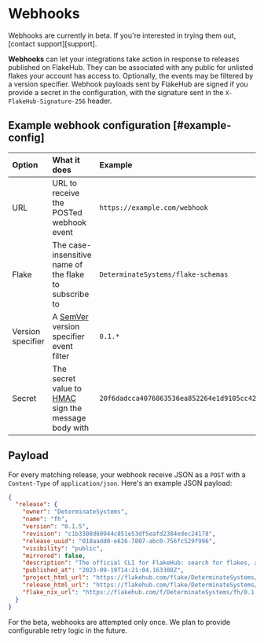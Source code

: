 # Webhooks

<Callout type="warning">
Webhooks are currently in beta.
If you're interested in trying them out, [contact support][support].
</Callout>

**Webhooks** can let your integrations take action in response to releases published on FlakeHub.
They can be associated with any public for unlisted flakes your account has access to.
Optionally, the events may be filtered by a version specifier.
Webhook payloads sent by FlakeHub are signed if you provide a secret in the configuration, with the signature sent in the `X-FlakeHub-Signature-256` header.

## Example webhook configuration [#example-config]

Option | What it does | Example
:------|:-------------|:-------
URL | URL to receive the POSTed webhook event | `https://example.com/webhook`
Flake | The case-insensitive name of the flake to subscribe to | `DeterminateSystems/flake-schemas`
Version specifier | A [SemVer] version specifier event filter | `0.1.*`
Secret | The secret value to [HMAC] sign the message body with | `20f6dadcca4076863536ea852264e1d9105cc429d01f319872225ffe65ea8a92`

## Payload

For every matching release, your webhook receive JSON as a `POST` with a `Content-Type` of `application/json`.
Here's an example JSON payload:

```json
{
  "release": {
    "owner": "DeterminateSystems",
    "name": "fh",
    "version": "0.1.5",
    "revision": "c1b3308d60944c851e53df5eafd2384edec24178",
    "release_uuid": "018aadd0-e626-7807-abc0-756fc529f996",
    "visibility": "public",
    "mirrored": false,
    "description": "The official CLI for FlakeHub: search for flakes, and add new inputs to your Nix flake.",
    "published_at": "2023-09-19T14:21:04.163308Z",
    "project_html_url": "https://flakehub.com/flake/DeterminateSystems/fh",
    "release_html_url": "https://flakehub.com/flake/DeterminateSystems/fh/0.1.5",
    "flake_nix_url": "https://flakehub.com/f/DeterminateSystems/fh/0.1.5.tar.gz"
  }
}
```

<Callout type="info">
For the beta, webhooks are attempted only once.
We plan to provide configurable retry logic in the future.
</Callout>

[hmac]: https://en.wikipedia.org/wiki/HMAC
[semver]: ../concepts/semver
[support]: mailto:@support@flakehub.com
[webhooks]: https://zapier.com/blog/what-are-webhooks
